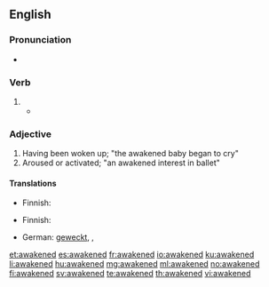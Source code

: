 ==English==

===Pronunciation===
* {{audio|en-us-awakened.ogg|Audio (US)|lang=en}}

===Verb===
{{head|en|verb form}}

# {{en-past of|awake}}
#*{{quote-book|year=1907|author=[[w:Robert W. Chambers|Robert Chambers]]
|title=The Younger Set
|chapter=8|url=http://openlibrary.org/works/OL8127246W
|passage=But when the moon rose and the breeze '''awakened''', and the sedges stirred, and the cat’s-paws raced across the moonlit ponds, and the far surf off Wonder Head intoned the hymn of the four winds, …}}

===Adjective===
{{en-adj}}

# Having been woken up; "the awakened baby began to cry"
# Aroused or activated; "an awakened interest in ballet"

====Translations====
{{trans-top|having been woken up}}
* Finnish: {{t|fi|herätetty}}
{{trans-mid}}
{{trans-bottom}}

{{trans-top|aroused or activated}}
* Finnish: {{t|fi|herätetty}}
{{trans-mid}}
{{trans-bottom}}

{{checktrans-top}}
* German: [[wecken|geweckt]], {{t|de|aufgeweckt}}, {{t|de|erweckt}}
{{trans-bottom}}

[[et:awakened]]
[[es:awakened]]
[[fr:awakened]]
[[io:awakened]]
[[ku:awakened]]
[[li:awakened]]
[[hu:awakened]]
[[mg:awakened]]
[[ml:awakened]]
[[no:awakened]]
[[fi:awakened]]
[[sv:awakened]]
[[te:awakened]]
[[th:awakened]]
[[vi:awakened]]